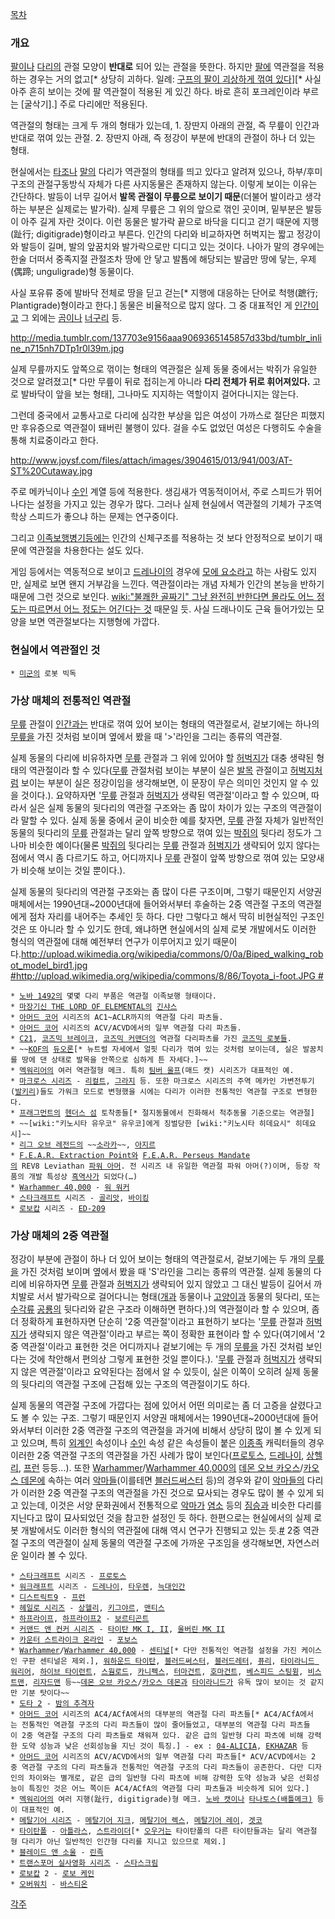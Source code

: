 [[목차]]
=== 개요 ===
[[팔]]이나 [[다리]]의 관절 모양이 '''반대로''' 되어 있는 관절을 뜻한다. 하지만 [[팔]]에 역관절을 적용하는 경우는 거의 없고[* 상당히 괴하다. 일례: [http://rigvedawiki.net/r1/wiki.php/역관절?action=download&value=1254-kofking777.jpg 구프의 팔이 괴상하게 꺾여 있다]][* 사실 아주 흔히 보이는 것에 팔 역관절이 적용된 게 있긴 하다. 바로 흔히 포크레인이라 부르는 [굴삭기].] 주로 다리에만 적용된다.

역관절의 형태는 크게 두 개의 형태가 있는데,
1. 장딴지 아래의 관절, 즉 무릎이 인간과 반대로 꺾여 있는 관절. 
2. 장딴지 아래, 즉 정강이 부분에 반대의 관절이 하나 더 있는 형태.

현실에서는 [[타조]]나 [[말]]의 다리가 역관절의 형태를 띄고 있다고 알려져 있으나, 하부/후미구조의 관절구동방식 자체가 다른 사지동물은 존재하지 않는다. 이렇게 보이는 이유는 간단하다. 발등이 너무 길어서 '''발목 관절이 무릎으로 보이기 때문'''(더불어 발이라고 생각하는 부분은 실제로는 발가락). 실제 무릎은 그 위의 앞으로 꺾인 곳이며, 밑부분은 발등이 아주 길게 자란 것이다. 이런 동물은 발가락 끝으로 바닥을 디디고 걷기 때문에 지행(趾行; digitigrade)형이라고 부른다. 인간의 다리와 비교하자면 허벅지는 짧고 정강이와 발등이 길며, 발의 앞꿈치와 발가락으로만 디디고 있는 것이다. 나아가 말의 경우에는 한술 더떠서 중족지절 관절조차 땅에 안 닿고 발톱에 해당되는 발굽만 땅에 닿는, 우제(偶蹄; unguligrade)형 동물이다.

사실 포유류 중에 발바닥 전체로 땅을 딛고 걷는[* 지행에 대응하는 단어로 척행(蹠行; Plantigrade)형이라고 한다.] 동물은 비율적으로 많지 않다. 그 중 대표적인 게 [[인간]]이고 그 외에는 [[곰]]이나 [[너구리]] 등.

http://media.tumblr.com/137703e9156aaa9069365145857d33bd/tumblr_inline_n715nh7DTp1r0l39m.jpg

실제 무릎까지도 앞쪽으로 꺾이는 형태의 역관절은 실제 동물 중에서는 박쥐가 유일한 것으로 알려졌고[* 다만 무릎이 뒤로 접히는게 아니라 '''다리 전체가 뒤로 휘어져있다.''' 고로 발바닥이 앞을 보는 형태], 그나마도 지지하는 역할이지 걸어다니지는 않는다.

그런데 중국에서 교통사고로 다리에 심각한 부상을 입은 여성이 가까스로 절단은 피했지만 후유증으로 역관절이 돼버린 불행이 있다. 걸을 수도 없었던 여성은 다행히도 수술을 통해 치료중이라고 한다.

http://www.joysf.com/files/attach/images/3904615/013/941/003/AT-ST%20Cutaway.jpg

주로 메카닉이나 [[수인]] 계열 등에 적용한다. 생김새가 역동적이어서, 주로 스피드가 뛰어나다는 설정을 가지고 있는 경우가 많다. 그러나 실제 현실에서 역관절의 기체가 구조역학상 스피드가 좋으냐 하는 문제는 연구중이다.

그리고 [[이족보행병기]]등에는 인간의 신체구조를 적용하는 것 보다 안정적으로 보이기 때문에 역관절을 차용한다는 설도 있다.

{{{#!html
<embed src='http://serviceapi.nmv.naver.com/flash/NFPlayer.swf?vid=E5A0820CE3CB140473C1C6C8BCBD22996D1D&outKey=V129cde963fb02998f40fb2e86109f695fa4675f55ed5ee55dc12b2e86109f695fa46' wmode='transparent' width='500' height='408' allowScriptAccess='always' name='NFPlayer70811' id='NFPlayer70811' allowFullScreen='true' type='application/x-shockwave-flash' />
}}}

게임 등에서는 역동적으로 보이고 [[드레나이]]의 경우에 [[모에 요소]]라고 하는 사람도 있지만, 실제로 보면 왠지 거부감을 느낀다. 역관절이라는 개념 자체가 인간의 본능을 반하기 때문에 그런 것으로 보인다. [[wiki:"불쾌한 골짜기" 그냥 완전히 반한다면 몰라도 어느 정도는 따르면서 어느 정도는 어긴다는 것]] 때문일 듯. 사실 드래나이도 근육 들어가있는 모양을 보면 역관절보다는 지행형에 가깝다.

=== 현실에서 역관절인 것 ===
 * [[미군]]의 로봇 빅독
 
=== 가상 매체의 전통적인 역관절 ===
[[무릎]] 관절이 [[인간]]과는 반대로 꺾여 있어 보이는 형태의 역관절로서, 겉보기에는 하나의 [[무릎]]을 가진 것처럼 보이며 옆에서 봤을 때 '>'라인을 그리는 종류의 역관절.

실제 동물의 다리에 비유하자면 [[무릎]] 관절과 그 위에 있어야 할 [[허벅지]]가 대충 생략된 형태의 역관절이라 할 수 있다([[무릎]] 관절처럼 보이는 부분이 실은 [[발목]] 관절이고 [[허벅지]]처럼 보이는 부분이 실은 정강이임을 생각해보면, 이 문장이 무슨 의미인 것인지 알 수 있을 것이다.). 요약하자면 '[[무릎]] 관절과 [[허벅지]]가 생략된 역관절'이라고 할 수 있으며, 따라서 실은 실제 동물의 뒷다리의 역관절 구조와는 좀 많이 차이가 있는 구조의 역관절이라 말할 수 있다. 실제 동물 중에서 굳이 비슷한 예를 찾자면, [[무릎]] 관절 자체가 일반적인 동물의 뒷다리의 [[무릎]] 관절과는 달리 앞쪽 방향으로 꺾여 있는 [[박쥐]]의 뒷다리 정도가 그나마 비슷한 예이다(물론 [[박쥐]]의 뒷다리는 [[무릎]] 관절과 [[허벅지]]가 생략되어 있지 않다는 점에서 역시 좀 다르기도 하고, 어디까지나 [[무릎]] 관절이 앞쪽 방향으로 꺾여 있는 모양새가 비슷해 보이는 것일 뿐이다.).

실제 동물의 뒷다리의 역관절 구조와는 좀 많이 다른 구조이며, 그렇기 때문인지 서양권 매체에서는 1990년대~2000년대에 들어와서부터 후술하는 2중 역관절 구조의 역관절에게 점차 자리를 내어주는 추세인 듯 하다. 
다만 그렇다고 해서 딱히 비현실적인 구조인 것은 또 아니라 할 수 있기도 한데, 왜냐하면 현실에서의 실제 로봇 개발에서도 이러한 형식의 역관절에 대해 예전부터 연구가 이루어지고 있기 때문이다.[[http://upload.wikimedia.org/wikipedia/commons/0/0a/Biped_walking_robot_model_bird1.jpg #]][[http://upload.wikimedia.org/wikipedia/commons/8/86/Toyota_i-foot.JPG #]]

 * [[노바 1492]]의 몇몇 다리 부품은 역관절 이족보행 형태이다. 
 * [[마장기신 THE LORD OF ELEMENTAL]]의 [[긴샤스]]
 * [[아머드 코어]] 시리즈의 AC1~ACLR까지의 역관절 다리 파츠들.
 * [[아머드 코어]] 시리즈의 ACV/ACVD에서의 일부 역관절 다리 파츠들.
 * [[C21]], [[코즈믹 브레이크]], [[코즈믹 커맨더]]의 역관절 다리파츠를 가진 [[코즈믹 로봇]]들.
 * ~~[[KOF]]의 [[듀오론]][* 뉴트럴 자세에서 얼핏 다리가 꺾여 있는 것처럼 보이는데, 실은 발꿈치를 땅에 댄 상태로 발목을 안쪽으로 심하게 튼 자세다.]~~
 * [[멕워리어]]의 여러 역관절형 메크. 특히 [[팀버 울프]](매드 캣) 시리즈가 대표적인 예.
 * [[마크로스 시리즈]] - [[리컬트]], [[그라지]] 등. 또한 마크로스 시리즈의 주역 메카인 가변전투기([[발키리]])들도 가워크 모드로 변형했을 시에는 다리가 이러한 전통적인 역관절 구조로 변형한다.
 * [[프래그먼트]]의 [[헨더스 섬]] 토착종들[* 절지동물에서 진화해서 척추동물 기준으로는 역관절]
 * ~~[wiki:"키노시타 유우코" 유우코]에게 징벌당한 [wiki:"키노시타 히데요시" 히데요시]~~
 * [[리그 오브 레전드]]의 ~~[[소라카]]~~, [[아지르]]
 * [[F.E.A.R. Extraction Point]]와 [[F.E.A.R. Perseus Mandate]]의 REV8 Leviathan [[파워 아머]]. 전 시리즈 내 유일한 역관절 파워 아머(?)이며, 등장 작품의 개발 특성상 [[흑역사]]가 되었다(…)
 * [[Warhammer 40,000]] - [[워 워커]]
 * [[스타크래프트]] 시리즈 - [[골리앗(스타크래프트)|골리앗]], [[바이킹(스타크래프트 2)|바이킹]]
 * [[로보캅]] 시리즈 - [[ED-209]]
=== 가상 매체의 2중 역관절 ===
정강이 부분에 관절이 하나 더 있어 보이는 형태의 역관절로서, 겉보기에는 두 개의 [[무릎]]을 가진 것처럼 보이며 옆에서 봤을 때 'S'라인을 그리는 종류의 역관절. 
실제 동물의 다리에 비유하자면 [[무릎]] 관절과 [[허벅지]]가 생략되어 있지 않았고 그 대신 발등이 길어서 까치발로 서서 발가락으로 걸어다니는 형태([[개]]과 동물이나 [[고양이]]과 동물의 뒷다리, 또는 [[수각류]] [[공룡]]의 뒷다리와 같은 구조라 이해하면 편하다.)의 역관절이라 할 수 있으며, 좀 더 정확하게 표현하자면 단순히 '2중 역관절'이라고 표현하기 보다는 '[[무릎]] 관절과 [[허벅지]]가 생략되지 않은 역관절'이라고 부르는 쪽이 정확한 표현이라 할 수 있다(여기에서 '2중 역관절'이라고 표현한 것은 어디까지나 겉보기에는 두 개의 [[무릎]]을 가진 것처럼 보인다는 것에 착안해서 편의상 그렇게 표현한 것일 뿐이다.). '[[무릎]] 관절과 [[허벅지]]가 생략되지 않은 역관절'이라고 요약된다는 점에서 알 수 있듯이, 실은 이쪽이 오히려 실제 동물의 뒷다리의 역관절 구조에 근접해 있는 구조의 역관절이기도 하다.

실제 동물의 역관절 구조에 가깝다는 점에 있어서 어떤 의미로는 좀 더 고증을 살렸다고도 볼 수 있는 구조. 그렇기 때문인지 서양권 매체에서는 1990년대~2000년대에 들어와서부터 이러한 2중 역관절 구조의 역관절을 과거에 비해서 상당히 많이 볼 수 있게 되고 있으며, 특히 [[외계인]] 속성이나 [[수인]] 속성 같은 속성들이 붙은 [[이종족]] 캐릭터들의 경우 이러한 2중 역관절 구조의 역관절을 가진 사례가 많이 보인다([[프로토스]], [[드레나이]], [[상헬리]], [[프런]] 등등...). 
또한 [[Warhammer]]/[[Warhammer 40,000]]의 [[데몬 오브 카오스]]/[[카오스 데몬]]에 속하는 여러 [[악마]]들(이를테면 [[블러드써스터]] 등)의 경우와 같이 [[악마]]들의 다리가 이러한 2중 역관절 구조의 역관절을 가진 것으로 묘사되는 경우도 많이 볼 수 있게 되고 있는데, 이것은 서양 문화권에서 전통적으로 [[악마]]가 [[염소]] 등의 [[짐승]]과 비슷한 다리를 지닌다고 많이 묘사되었던 것을 참고한 설정인 듯 하다.
한편으로는 현실에서의 실제 로봇 개발에서도 이러한 형식의 역관절에 대해 역시 연구가 진행되고 있는 듯.[http://whitebase.egloos.com/4649168 #] 2중 역관절 구조의 역관절이 실제 동물의 역관절 구조에 가까운 구조임을 생각해보면, 자연스러운 일이라 볼 수 있다.

 * [[스타크래프트]] 시리즈 - [[프로토스]]
 * [[워크래프트]] 시리즈 - [[드레나이]], [[타우렌]], [[늑대인간(워크래프트)|늑대인간]]
 * [[디스트릭트9]] - [[프런]]
 * [[헤일로 시리즈]] - [[상헬리]], [[자칼#s-4|키그야르]], [[맨티스#s-3|맨티스]]
 * [[하프라이프]], [[하프라이프2]] - [[보르티곤트]]
 * [[커맨드 앤 컨커 시리즈]] - [[타이탄(커맨드 앤 컨커 시리즈)|타이탄 MK I, II]], [[울버린 워커#s-2|울버린 MK II]]
 * [[카운터 스트라이크 온라인]] - [[포보스#s-4|포보스]]
 * [[Warhammer]]/[[Warhammer 40,000]] - [[센티널(Warhammer 40,000)|센티널]][* 다만 전통적인 역관절 설정을 가진 케이스인 구판 센티널은 제외.], [[워하운드 타이탄]], [[블러드써스터]], [[블러드레터]], [[퓨리(Warhammer)|퓨리]], [[타이라니드 워리어]], [[하이브 타이런트]], [[스웜로드]], [[카니펙스]], [[터마건트]], [[호마건트]], [[베스피드 스팅윙]], [[비스트맨]], [[리자드맨(워해머 판타지)|리자드맨]] 등~~[[데몬 오브 카오스]]/[[카오스 데몬]]과 [[타이라니드]]가 유독 많이 보이는 것 같지만 기분 탓이다~~
 * [[도타 2]] - [[밤의 추격자]]
 * [[아머드 코어]] 시리즈의 AC4/ACfA에서의 대부분의 역관절 다리 파츠들[* AC4/ACfA에서는 전통적인 역관절 구조의 다리 파츠들이 많이 줄어들었고, 대부분의 역관절 다리 파츠들이 2중 역관절 구조의 다리 파츠들로 채워져 있다. 같은 급의 일반형 다리 파츠에 비해 강력한 도약 성능과 낮은 선회성능을 지닌 것이 특징.] - ex : [[04-ALICIA]], [[EKHAZAR]] 등
 * [[아머드 코어]] 시리즈의 ACV/ACVD에서의 일부 역관절 다리 파츠들[* ACV/ACVD에서는 2중 역관절 구조의 다리 파츠들과 전통적인 역관절 구조의 다리 파츠들이 공존한다. 다만 디자인의 차이와는 별개로, 같은 급의 일반형 다리 파츠에 비해 강력한 도약 성능과 낮은 선회성능이 특징인 것은 어느 쪽이든 AC4/ACfA의 역관절 다리 파츠들과 비슷하게 되어 있다.]
 * [[멕워리어]]의 여러 지행(趾行, digitigrade)형 메크. [[노바 캣]]이나 [[타나토스(배틀메크)]] 등이 대표적인 예.
 * [[메탈기어 시리즈]] - [[메탈기어 지크]], [[메탈기어 렉스]], [[메탈기어 레이]], [[겟코(메탈기어 시리즈)|겟코]]
 * [[타이탄폴]] - [[타이탄폴/타이탄#s-2.1|아틀라스]], [[타이탄폴/타이탄#s-2.3|스트라이더]][* [[타이탄폴/타이탄#s-2.2|오우거]]는 타이탄폴의 다른 타이탄들과는 달리 역관절형 다리가 아닌 일반적인 인간형 다리를 지니고 있으므로 제외.]
 * [[블레이드 앤 소울]] - [[블레이드 앤 소울/종족|린족]]
 * [[트랜스포머 실사영화 시리즈]] - [[스타스크림(실사판)|스타스크림]]
 * [[로보캅]] 2 - [[로보캅2-케인|로보 케인]]
 * [[오버워치]] - [[바스티온]]

[[각주]]
